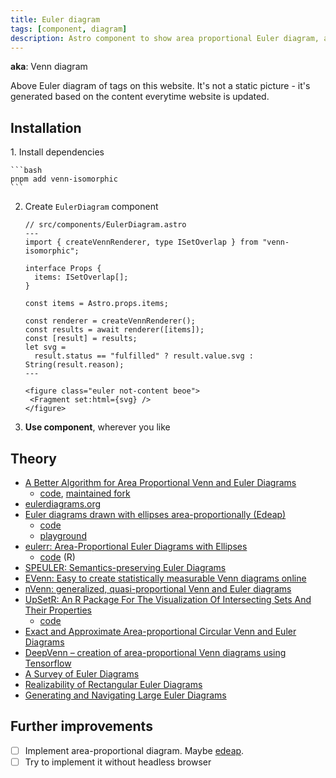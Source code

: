 ```yaml
---
title: Euler diagram
tags: [component, diagram]
description: Astro component to show area proportional Euler diagram, aka Venn diagram. Useful to visualize intersection of sets
---
```



<TagsDiagram />

**aka**: Venn diagram

Above Euler diagram of tags on this website. It's not a static picture - it's generated based on the content everytime website is updated.

## Installation


<Steps>
1. Install dependencies

    ```bash
    pnpm add venn-isomorphic
    ```

2. Create `EulerDiagram` component

   ```astro
   // src/components/EulerDiagram.astro
   ---
   import { createVennRenderer, type ISetOverlap } from "venn-isomorphic";

   interface Props {
     items: ISetOverlap[];
   }

   const items = Astro.props.items;

   const renderer = createVennRenderer();
   const results = await renderer([items]);
   const [result] = results;
   let svg =
     result.status == "fulfilled" ? result.value.svg : String(result.reason);
   ---

   <figure class="euler not-content beoe">
    <Fragment set:html={svg} />
   </figure>
   ```

3. **Use component**, wherever you like

</Steps>

## Theory

- [A Better Algorithm for Area Proportional Venn and Euler Diagrams](https://www.benfrederickson.com/better-venn-diagrams/)
  - [code](https://github.com/benfred/venn.js), [maintained fork](https://github.com/upsetjs/venn.js)
- [eulerdiagrams.org](https://www.eulerdiagrams.org/)
- [Euler diagrams drawn with ellipses area-proportionally (Edeap)](https://bmcbioinformatics.biomedcentral.com/articles/10.1186/s12859-021-04121-8)
  - [code](https://github.com/mjwybrow/edeap)
  - [playground](https://www.eulerdiagrams.org/edeap/)
- [eulerr: Area-Proportional Euler Diagrams with Ellipses](https://lup.lub.lu.se/luur/download?func=downloadFile&recordOId=8934042&fileOId=8934043)
  - [code](https://github.com/jolars/eulerr2017bsc) (R)
- [SPEULER: Semantics-preserving Euler Diagrams](https://www.yunhaiwang.net/Vis2021/speuler/vis21b-sub1477-cam-i7.pdf)
- [EVenn: Easy to create statistically measurable Venn diagrams online](http://www.ehbio.com/test/venn/VennDoc/EVennDoc/index.html)
- [nVenn: generalized, quasi-proportional Venn and Euler diagrams](https://academic.oup.com/bioinformatics/article/34/13/2322/4904268)
- [UpSetR: An R Package For The Visualization Of Intersecting Sets And Their Properties](https://upset.app/)
  - [code](https://upset.js.org/)
- [Exact and Approximate Area-proportional Circular Venn and Euler Diagrams](https://www.cs.uic.edu/~wilkinson/Publications/venneuler.pdf)
- [DeepVenn – creation of area-proportional Venn diagrams using Tensorflow](https://arxiv.org/ftp/arxiv/papers/2210/2210.04597.pdf)
- [A Survey of Euler Diagrams](https://kar.kent.ac.uk/35163/1/JVLC_Euler_Survey.pdf)
- [Realizability of Rectangular Euler Diagrams](https://arxiv.org/pdf/2403.03801.pdf)
- [Generating and Navigating Large Euler Diagrams](https://ceur-ws.org/Vol-1244/ED-paper3.pdf)

## Further improvements

- [ ] Implement area-proportional diagram. Maybe [edeap](https://github.com/mjwybrow/edeap).
- [ ] Try to implement it without headless browser
